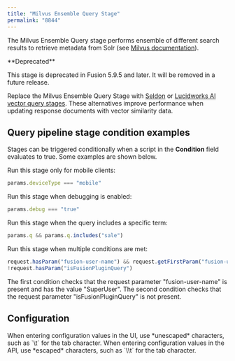 ```yaml
---
title: "Milvus Ensemble Query Stage"
permalink: "8844"
---
```


The Milvus Ensemble Query stage performs ensemble of different search results to retrieve metadata from Solr (see [Milvus documentation](/fusion/5.9/8821/milvus)).

<Note>
**Deprecated**

This stage is deprecated in Fusion 5.9.5 and later. It will be removed in a future release.

Replace the Milvus Ensemble Query Stage with [Seldon](/fusion/5.9/33ccfb/seldon-vectorize-query-stage) or [Lucidworks AI vector query stages](/fusion/5.9/owi8af/lwai-vectorize-query). These alternatives improve performance when updating response documents with vector similarity data.
</Note>



## Query pipeline stage condition examples

Stages can be triggered conditionally when a script in the **Condition** field evaluates to true.
Some examples are shown below.

Run this stage only for mobile clients:

```js
params.deviceType === "mobile"
```

Run this stage when debugging is enabled:

```js
params.debug === "true"
```

Run this stage when the query includes a specific term:

```js
params.q && params.q.includes("sale")
```

Run this stage when multiple conditions are met:

```js
request.hasParam("fusion-user-name") && request.getFirstParam("fusion-user-name").equals("SuperUser");
!request.hasParam("isFusionPluginQuery")
```

The first condition checks that the request parameter "fusion-user-name" is present and has the value "SuperUser".
The second condition checks that the request parameter "isFusionPluginQuery" is not present.

## Configuration

<Tip>
When entering configuration values in the UI, use *unescaped* characters, such as `\t` for the tab character. When entering configuration values in the API, use *escaped* characters, such as `\\t` for the tab character.
</Tip>


<SchemaParamFields schema={schema}/>
